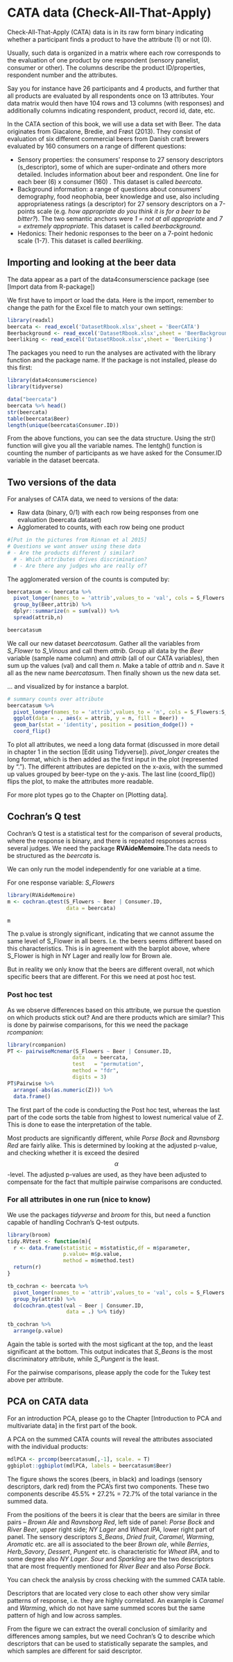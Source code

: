 # CATA data (Check-All-That-Apply)

Check-All-That-Apply (CATA) data is in its raw form binary indicating whether a participant finds a product to have the attribute (1) or not (0).

Usually, such data is organized in a matrix where each row corresponds to the evaluation of one product by one respondent (sensory panelist, consumer or other). The columns describe the product ID/properties, respondent number and the attributes.

Say you for instance have 26 participants and 4 products, and further that all products are evaluated by all respondents once on 13 attributes. Your data matrix would then have 104 rows and 13 columns (with responses) and additionally columns indicating respondent, product, record id, date, etc.

In the CATA section of this book, we will use a data set with Beer. The data originates from Giacalone, Bredie, and Frøst (2013). They consist of evaluation of six different commercial beers from Danish craft brewers evaluated by $160$ consumers on a range of different questions:

-   Sensory properties: the consumers' response to 27 sensory descriptors (s_descriptor), some of which are super-ordinate and others more detailed. Includes information about beer and respondent. One line for each beer (6) x consumer (160) . This dataset is called *beercata*.
-   Background information: a range of questions about consumers' demography, food neophobia, beer knowledge and use, also including appropriateness ratings (a descriptor) for 27 sensory descriptors on a 7-points scale (e.g. *how appropriate do you think it is for a beer to be bitter?*). The two semantic anchors were *1 = not at all appropriate* and *7 = extremely appropriate*. This dataset is called *beerbackground*.
-   Hedonics: Their hedonic responses to the beer on a 7-point hedonic scale (1-7). This dataset is called *beerliking*.

## Importing and looking at the beer data

The data appear as a part of the data4consumerscience package (see [Import data from R-package])

We first have to import or load the data. Here is the import, remember to change the path for the Excel file to match your own settings:

```r
library(readxl)
beercata <- read_excel('DatasetRbook.xlsx',sheet = 'BeerCATA')
Beerbackground <- read_excel('DatasetRbook.xlsx',sheet = 'BeerBackground')
beerliking <- read_excel('DatasetRbook.xlsx',sheet = 'BeerLiking')

```

The packages you need to run the analyses are activated with the library function and the package name. If the package is not installed, please do this first:

```r
library(data4consumerscience)
library(tidyverse)

data("beercata")
beercata %>% head()
str(beercata)
table(beercata$Beer) 
length(unique(beercata$Consumer.ID))

```

From the above functions, you can see the data structure. Using the str() function will give you all the variable names. The lentgh() function is counting the number of participants as we have asked for the Consumer.ID variable in the dataset beercata.

## Two versions of the data

For analyses of CATA data, we need to versions of the data:

-   Raw data (binary, 0/1) with each row being responses from one evaluation (beercata dataset)
-   Agglomerated to counts, with each row being one product


```r
#[Put in the pictures from Rinnan et al 2015]
# Questions we want answer using these data
# - Are the products different / similar? 
  # - Which attributes drives discrimination? 
  # - Are there any judges who are really of? 
```

The agglomerated version of the counts is computed by:

```r
beercatasum <- beercata %>% 
  pivot_longer(names_to = 'attrib',values_to = 'val', cols = S_Flowers:S_Vinous) %>% 
  group_by(Beer,attrib) %>%
  dplyr::summarize(n = sum(val)) %>% 
  spread(attrib,n)

beercatasum
```

We call our new dataset *beercatasum*. Gather all the variables from *S_Flower* to *S_Vinous* and call them *attrib*. Group all data by the *Beer* variable (sample name column) and *attrib* (all of our CATA variables), then sum up the values (val) and call them *n*. Make a table of *attrib* and *n*. Save it all as the new name *beercatasum*. Then finally shown us the new data set.

... and visualized by for instance a barplot.

```r
# summary counts over attribute
beercatasum %>% 
  pivot_longer(names_to = 'attrib',values_to = 'n', cols = S_Flowers:S_Vinous) %>% 
  ggplot(data = ., aes(x = attrib, y = n, fill = Beer)) + 
  geom_bar(stat = 'identity', position = position_dodge()) + 
  coord_flip()
```

To plot all attributes, we need a long data format (discussed in more detail in chapter 1 in the section [Edit using Tidyverse]). *pivot_longer* creates the long format, which is then added as the first input in the plot (represented by "."). The different attributes are depicted on the x-axis, with the summed up values grouped by beer-type on the y-axis. The last line (coord_flip()) flips the plot, to make the attributes more readable.

For more plot types go to the Chapter on [Plotting data].

## Cochran's Q test

Cochran's Q test is a statistical test for the comparison of several products, where the response is binary, and there is repeated responses across several judges. We need the package **RVAideMemoire**.The data needs to be structured as the *beercata* is.

We can only run the model independently for one variable at a time.

For one response variable: *S_Flowers*

```r
library(RVAideMemoire)
m <- cochran.qtest(S_Flowers ~ Beer | Consumer.ID,
                   data = beercata)

m
```

The p.value is strongly significant, indicating that we cannot assume the same level of S_Flower in all beers. I.e. the beers seems different based on this characteristics. This is in agreement with the barplot above, where S_Flower is high in NY Lager and really low for Brown ale.

But in reality we only know that the beers are different overall, not which specific beers that are different. For this we need at post hoc test.

### Post hoc test

As we observe differences based on this attribute, we pursue the question on which products stick out? And are there products which are similar? This is done by pairwise comparisons, for this we need the package *rcompanion*:

```r
library(rcompanion)
PT <- pairwiseMcnemar(S_Flowers ~ Beer | Consumer.ID,
                     data   = beercata,
                     test   = "permutation",
                     method = "fdr",
                     digits = 3)
PT$Pairwise %>% 
  arrange(-abs(as.numeric(Z))) %>% 
  data.frame()
```

The first part of the code is conducting the Post hoc test, whereas the last part of the code sorts the table from highest to lowest numerical value of Z. This is done to ease the interpretation of the table.

Most products are significantly different, while *Porse Bock* and *Ravnsborg Red* are fairly alike. This is determined by looking at the adjusted p-value, and checking whether it is exceed the desired $$\alpha$$-level. The adjusted p-values are used, as they have been adjusted to compensate for the fact that multiple pairwise comparisons are conducted.

### For all attributes in one run (nice to know)

We use the packages *tidyverse* and *broom* for this, but need a function capable of handling Cochran's Q-test outputs.

```r
library(broom)
tidy.RVtest <- function(m){
  r <- data.frame(statistic = m$statistic,df = m$parameter,
                  p.value= m$p.value,
                  method = m$method.test)
  return(r)
}

tb_cochran <- beercata %>% 
  pivot_longer(names_to = 'attrib',values_to = 'val', cols = S_Flowers:S_Vinous) %>% 
  group_by(attrib) %>%
  do(cochran.qtest(val ~ Beer | Consumer.ID,
                   data = .) %>% tidy)

tb_cochran %>% 
  arrange(p.value) 
```

Again the table is sorted with the most sigficant at the top, and the least significant at the bottom. This output indicates that *S_Beans* is the most discriminatory attribute, while *S_Pungent* is the least.

For the pairwise comparisons, please apply the code for the Tukey test above per attribute.

## PCA on CATA data

For an introduction PCA, please go to the Chapter [Introduction to PCA and multivariate data] in the first part of the book.

A PCA on the summed CATA counts will reveal the attributes associated with the individual products:

```r
mdlPCA <- prcomp(beercatasum[,-1], scale. = T)
ggbiplot::ggbiplot(mdlPCA, labels = beercatasum$Beer)
```

The figure shows the scores (beers, in black) and loadings (sensory descriptors, dark red) from the PCA's first two components. These two components describe 45.5% + 27.2% = 72.7% of the total variance in the summed data.

From the positions of the beers it is clear that the beers are similar in three pairs -- *Brown Ale* and *Ravnsborg Red*, left side of panel: *Porse Bock* and *River Beer*, upper right side; *NY Lager* and *Wheat IPA*, lower right part of panel. The sensory descriptors *S_Beans*, *Dried fruit*, *Caramel*, *Warming*, *Aromatic* etc. are all is associated to the beer *Brown ale*, while *Berries*, *Herb_Savory*, *Dessert*, *Pungent* etc. is characteristic for *Wheat IPA*, and to some degree also *NY Lager*. *Sour* and *Sparkling* are the two descriptors that are most frequently mentioned for *River Beer* and also *Porse Bock*.

You can check the analysis by cross checking with the summed CATA table.

Descriptors that are located very close to each other show very similar patterns of response, i.e. they are highly correlated. An example is *Caramel* and *Warming*, which do not have same summed scores but the same pattern of high and low across samples.

From the figure we can extract the overall conclusion of similarity and differences among samples, but we need Cochran's Q to describe which descriptors that can be used to statistically separate the samples, and which samples are different for said descriptor.
